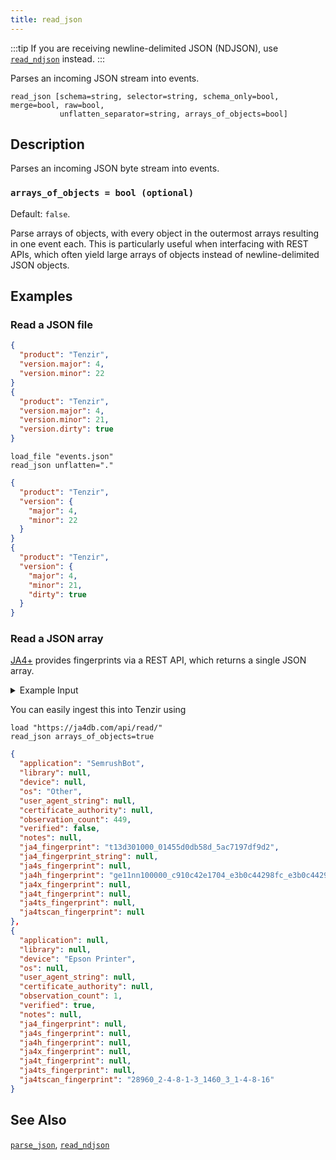 ```yaml
---
title: read_json
---
```


:::tip
If you are receiving newline-delimited JSON (NDJSON), use
[`read_ndjson`](/references/operators/read_ndjson) instead.
:::

Parses an incoming JSON stream into events.

```tql
read_json [schema=string, selector=string, schema_only=bool, merge=bool, raw=bool,
           unflatten_separator=string, arrays_of_objects=bool]
```

## Description

Parses an incoming JSON byte stream into events.


<ParsingOptions />

### `arrays_of_objects = bool (optional)`

Default: `false`.

Parse arrays of objects, with every object in the outermost arrays resulting in
one event each. This is particularly useful when interfacing with REST APIs,
which often yield large arrays of objects instead of newline-delimited JSON
objects.

## Examples

### Read a JSON file

```json title="input.json"
{
  "product": "Tenzir",
  "version.major": 4,
  "version.minor": 22
}
{
  "product": "Tenzir",
  "version.major": 4,
  "version.minor": 21,
  "version.dirty": true
}
```

```tql title="Pipeline"
load_file "events.json"
read_json unflatten="."
```

```json title="Output"
{
  "product": "Tenzir",
  "version": {
    "major": 4,
    "minor": 22
  }
}
{
  "product": "Tenzir",
  "version": {
    "major": 4,
    "minor": 21,
    "dirty": true
  }
}
```

### Read a JSON array

[JA4+](https://ja4db.com/) provides fingerprints via a REST API, which returns a
single JSON array.

<details>
<summary>Example Input</summary>

```json
[
  {
    "application": "SemrushBot",
    "library": null,
    "device": null,
    "os": "Other",
    "user_agent_string": null,
    "certificate_authority": null,
    "observation_count": 449,
    "verified": false,
    "notes": null,
    "ja4_fingerprint": "t13d301000_01455d0db58d_5ac7197df9d2",
    "ja4_fingerprint_string": null,
    "ja4s_fingerprint": null,
    "ja4h_fingerprint": "ge11nn100000_c910c42e1704_e3b0c44298fc_e3b0c44298fc",
    "ja4x_fingerprint": null,
    "ja4t_fingerprint": null,
    "ja4ts_fingerprint": null,
    "ja4tscan_fingerprint": null
  },
  {
    "application": null,
    "library": null,
    "device": "Epson Printer",
    "os": null,
    "user_agent_string": null,
    "certificate_authority": null,
    "observation_count": 1,
    "verified": true,
    "notes": null,
    "ja4_fingerprint": null,
    "ja4s_fingerprint": null,
    "ja4h_fingerprint": null,
    "ja4x_fingerprint": null,
    "ja4t_fingerprint": null,
    "ja4ts_fingerprint": null,
    "ja4tscan_fingerprint": "28960_2-4-8-1-3_1460_3_1-4-8-16"
  },
  ...
]
```

</details>

You can easily ingest this into Tenzir using

```tql title="Pipeline"
load "https://ja4db.com/api/read/"
read_json arrays_of_objects=true
```

```json title="Example Output"
{
  "application": "SemrushBot",
  "library": null,
  "device": null,
  "os": "Other",
  "user_agent_string": null,
  "certificate_authority": null,
  "observation_count": 449,
  "verified": false,
  "notes": null,
  "ja4_fingerprint": "t13d301000_01455d0db58d_5ac7197df9d2",
  "ja4_fingerprint_string": null,
  "ja4s_fingerprint": null,
  "ja4h_fingerprint": "ge11nn100000_c910c42e1704_e3b0c44298fc_e3b0c44298fc",
  "ja4x_fingerprint": null,
  "ja4t_fingerprint": null,
  "ja4ts_fingerprint": null,
  "ja4tscan_fingerprint": null
},
{
  "application": null,
  "library": null,
  "device": "Epson Printer",
  "os": null,
  "user_agent_string": null,
  "certificate_authority": null,
  "observation_count": 1,
  "verified": true,
  "notes": null,
  "ja4_fingerprint": null,
  "ja4s_fingerprint": null,
  "ja4h_fingerprint": null,
  "ja4x_fingerprint": null,
  "ja4t_fingerprint": null,
  "ja4ts_fingerprint": null,
  "ja4tscan_fingerprint": "28960_2-4-8-1-3_1460_3_1-4-8-16"
}
```

## See Also

[`parse_json`](/references/functions/parse_json),
[`read_ndjson`](/references/operators/read_ndjson)
